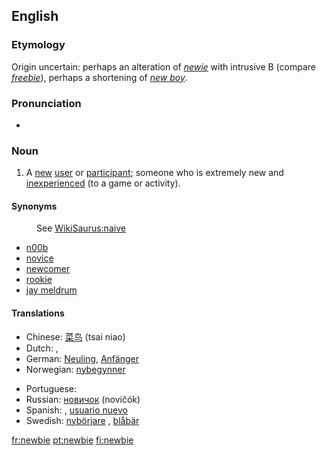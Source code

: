 ==English==

===Etymology===
Origin uncertain: perhaps an alteration of ''[[newie]]'' with intrusive B (compare ''[[freebie]]''), perhaps a shortening of ''[[new boy]]''.

===Pronunciation===
* {{rhymes|uːbi}}
{{rfp}}

===Noun===
{{en-noun}}

# {{context|slang|internet}} A [[new]] [[user]] or [[participant]]; someone who is extremely new and [[inexperienced]] (to a game or activity).

====Synonyms====
:See [[WikiSaurus:naive]]
* [[n00b]]
* [[novice]]
* [[newcomer]]
* [[rookie]]
* [[jay meldrum]]

====Translations====
{{trans-top|new user or participant}}
*Chinese: [[菜鸟]] (tsai niao)
*Dutch: {{t|nl|nieuweling|m}}, {{t|nl|beginneling|m}}
*German: [[Neuling]], [[Anfänger]]
*Norwegian: [[nybegynner]]
{{trans-mid}}
*Portuguese: {{t|pt|novato}}
*Russian: [[новичок]] (novičók) {{m}}
*Spanish: {{t|es|novato}}, [[usuario nuevo]] {{m}}
*Swedish: [[nybörjare]] {{c}}, [[blåbär]] {{n}}
{{trans-bottom}}

[[fr:newbie]]
[[pt:newbie]]
[[fi:newbie]]